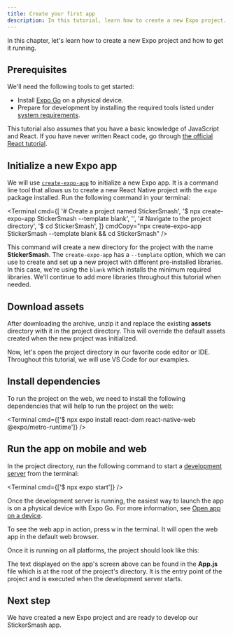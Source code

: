 ```yaml
---
title: Create your first app
description: In this tutorial, learn how to create a new Expo project.
---
```




In this chapter, let's learn how to create a new Expo project and how to get it running.

## Prerequisites

We'll need the following tools to get started:

- Install [Expo Go](https://expo.dev/go) on a physical device.
- Prepare for development by installing the required tools listed under [system requirements](/get-started/create-a-project/).

This tutorial also assumes that you have a basic knowledge of JavaScript and React. If you have never written React code, go through [the official React tutorial](https://react.dev/learn).

<Step label="1">

## Initialize a new Expo app

We will use <A href="/more/create-expo/">`create-expo-app`</A> to initialize a new Expo app. It is a command line tool that allows us to create a new React Native project with the `expo` package installed. Run the following command in your terminal:

<Terminal
  cmd={[
    '# Create a project named StickerSmash',
    '$ npx create-expo-app StickerSmash --template blank',
    '',
    '# Navigate to the project directory',
    '$ cd StickerSmash',
  ]}
  cmdCopy="npx create-expo-app StickerSmash --template blank && cd StickerSmash"
/>

This command will create a new directory for the project with the name **StickerSmash**. The `create-expo-app` has a `--template` option, which we can use to create and set up a new project with different pre-installed libraries. In this case, we're using the `blank` which installs the minimum required libraries. We'll continue to add more libraries throughout this tutorial when needed.

</Step>

<Step label="2">

## Download assets

<BoxLink
  title="Download assets archive"
  Icon={Download03Icon}
  description="We'll be using these assets throughout this tutorial."
  href="/static/images/tutorial/sticker-smash-assets.zip"
/>

After downloading the archive, unzip it and replace the existing **assets** directory with it in the project directory. This will override the default assets created when the new project was initialized.

Now, let's open the project directory in our favorite code editor or IDE. Throughout this tutorial, we will use VS Code for our examples.

</Step>

<Step label="3">

## Install dependencies

To run the project on the web, we need to install the following dependencies that will help to run the project on the web:

<Terminal cmd={['$ npx expo install react-dom react-native-web @expo/metro-runtime']} />

</Step>

<Step label="4">

## Run the app on mobile and web

In the project directory, run the following command to start a <A href="/more/glossary-of-terms/#development-server">development server</A> from the terminal:

<Terminal cmd={['$ npx expo start']} />

Once the development server is running, the easiest way to launch the app is on a physical device with Expo Go. For more information, see <A href="/get-started/start-developing/#open-the-app-on-your-device">Open app on a device</A>.

To see the web app in action, press <kbd>w</kbd> in the terminal. It will open the web app in the default web browser.

Once it is running on all platforms, the project should look like this:

<ContentSpotlight
  alt="App running on all platforms"
  src="/static/images/tutorial/01-app-running-on-all-platforms.jpg"
  className="max-w-[720px]"
/>

The text displayed on the app's screen above can be found in the **App.js** file which is at the root of the project's directory. It is the entry point of the project and is executed when the development server starts.

</Step>

## Next step

We have created a new Expo project and are ready to develop our StickerSmash app.

<BoxLink
  title="Build your app's first screen"
  Icon={BookOpen02Icon}
  description="In the next chapter, we'll learn how to build the app's first screen."
  href="/tutorial/build-a-screen"
/>

